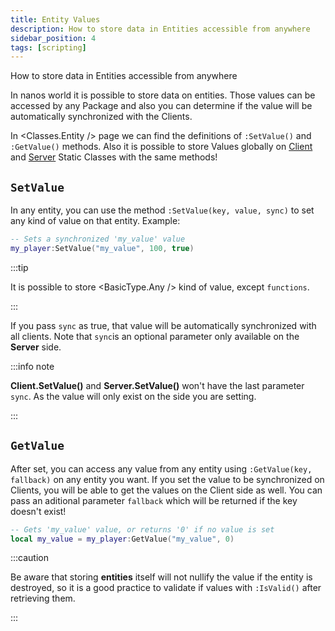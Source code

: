 ```yaml
---
title: Entity Values
description: How to store data in Entities accessible from anywhere
sidebar_position: 4
tags: [scripting]
---
```



How to store data in Entities accessible from anywhere


In nanos world it is possible to store data on entities. Those values can be accessed by any Package and also you can determine if the value will be automatically synchronized with the Clients.

In <Classes.Entity /> page we can find the definitions of `:SetValue()` and `:GetValue()` methods. Also it is possible to store Values globally on [Client](/scripting-reference/static-classes/client.mdx) and [Server](/scripting-reference/static-classes/server.mdx) Static Classes with the same methods!


## `SetValue`

In any entity, you can use the method `:SetValue(key, value, sync)` to set any kind of value on that entity. Example:

```lua title="Server/Index.lua" showLineNumbers
-- Sets a synchronized 'my_value' value
my_player:SetValue("my_value", 100, true)
```

:::tip

It is possible to store <BasicType.Any /> kind of value, except `functions`.

:::

If you pass `sync` as true, that value will be automatically synchronized with all clients. Note that `sync`is an optional parameter only available on the **Server** side.

:::info note

**Client.SetValue()** and **Server.SetValue()** won't have the last parameter `sync`. As the value will only exist on the side you are setting.

:::


## `GetValue`

After set, you can access any value from any entity using `:GetValue(key, fallback)` on any entity you want. If you set the value to be synchronized on Clients, you will be able to get the values on the Client side as well. You can pass an aditional parameter `fallback` which will be returned if the key doesn't exist!

```lua showLineNumbers
-- Gets 'my_value' value, or returns '0' if no value is set
local my_value = my_player:GetValue("my_value", 0)
```

:::caution

Be aware that storing **entities** itself will not nullify the value if the entity is destroyed, so it is a good practice to validate if values with `:IsValid()` after retrieving them.

:::

